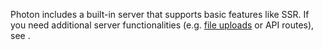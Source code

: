 
Photon includes a built-in server that supports basic features like SSR. If you need additional server functionalities (e.g. [file uploads](https://hono.dev/examples/file-upload) or <Link href="/api-routes">API routes</Link>), see <Link href="/vike-photon#server" />.
